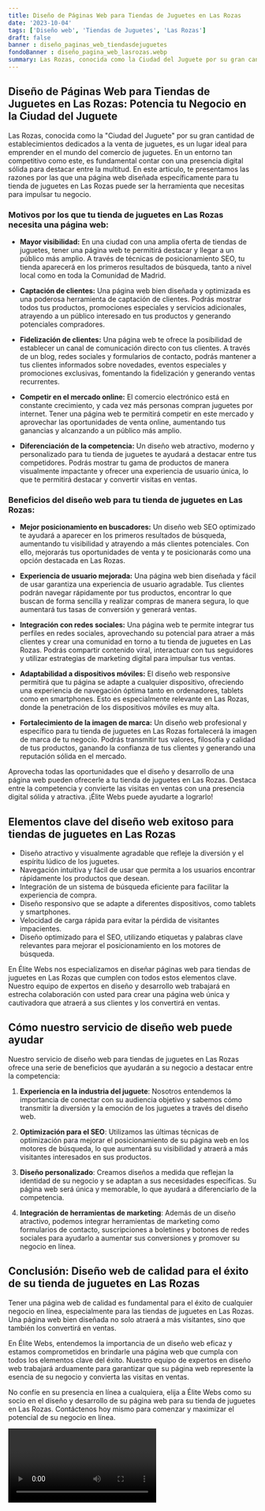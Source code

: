 ```yaml
---
title: Diseño de Páginas Web para Tiendas de Juguetes en Las Rozas
date: '2023-10-04'
tags: ['Diseño web', 'Tiendas de Juguetes', 'Las Rozas']
draft: false
banner : diseño_paginas_web_tiendasdejuguetes
fondoBanner : diseño_pagina_web_lasrozas.webp
summary: Las Rozas, conocida como la Ciudad del Juguete por su gran cantidad de establecimientos dedicados a la venta de juguetes, es un lugar ideal para emprender en el mundo del comercio de juguetes. En un entorno tan competitivo como este, es fundamental contar con una presencia digital sólida para destacar entre la multitud. En este artículo, te presentamos las razones por las que una página web diseñada específicamente para tu tienda de juguetes en Las Rozas puede ser la herramienta que necesitas para impulsar tu negocio.
---
```


## **Diseño de Páginas Web para Tiendas de Juguetes en Las Rozas: Potencia tu Negocio en la Ciudad del Juguete**

Las Rozas, conocida como la "Ciudad del Juguete" por su gran cantidad de establecimientos dedicados a la venta de juguetes, es un lugar ideal para emprender en el mundo del comercio de juguetes. En un entorno tan competitivo como este, es fundamental contar con una presencia digital sólida para destacar entre la multitud. En este artículo, te presentamos las razones por las que una página web diseñada específicamente para tu tienda de juguetes en Las Rozas puede ser la herramienta que necesitas para impulsar tu negocio.

### **Motivos por los que tu tienda de juguetes en Las Rozas necesita una página web:**

- **Mayor visibilidad:** En una ciudad con una amplia oferta de tiendas de juguetes, tener una página web te permitirá destacar y llegar a un público más amplio. A través de técnicas de posicionamiento SEO, tu tienda aparecerá en los primeros resultados de búsqueda, tanto a nivel local como en toda la Comunidad de Madrid.

- **Captación de clientes:** Una página web bien diseñada y optimizada es una poderosa herramienta de captación de clientes. Podrás mostrar todos tus productos, promociones especiales y servicios adicionales, atrayendo a un público interesado en tus productos y generando potenciales compradores.

- **Fidelización de clientes:** Una página web te ofrece la posibilidad de establecer un canal de comunicación directo con tus clientes. A través de un blog, redes sociales y formularios de contacto, podrás mantener a tus clientes informados sobre novedades, eventos especiales y promociones exclusivas, fomentando la fidelización y generando ventas recurrentes.

- **Competir en el mercado online:** El comercio electrónico está en constante crecimiento, y cada vez más personas compran juguetes por internet. Tener una página web te permitirá competir en este mercado y aprovechar las oportunidades de venta online, aumentando tus ganancias y alcanzando a un público más amplio.

- **Diferenciación de la competencia:** Un diseño web atractivo, moderno y personalizado para tu tienda de juguetes te ayudará a destacar entre tus competidores. Podrás mostrar tu gama de productos de manera visualmente impactante y ofrecer una experiencia de usuario única, lo que te permitirá destacar y convertir visitas en ventas.

### **Beneficios del diseño web para tu tienda de juguetes en Las Rozas:**

- **Mejor posicionamiento en buscadores:** Un diseño web SEO optimizado te ayudará a aparecer en los primeros resultados de búsqueda, aumentando tu visibilidad y atrayendo a más clientes potenciales. Con ello, mejorarás tus oportunidades de venta y te posicionarás como una opción destacada en Las Rozas.

- **Experiencia de usuario mejorada:** Una página web bien diseñada y fácil de usar garantiza una experiencia de usuario agradable. Tus clientes podrán navegar rápidamente por tus productos, encontrar lo que buscan de forma sencilla y realizar compras de manera segura, lo que aumentará tus tasas de conversión y generará ventas.

- **Integración con redes sociales:** Una página web te permite integrar tus perfiles en redes sociales, aprovechando su potencial para atraer a más clientes y crear una comunidad en torno a tu tienda de juguetes en Las Rozas. Podrás compartir contenido viral, interactuar con tus seguidores y utilizar estrategias de marketing digital para impulsar tus ventas.

- **Adaptabilidad a dispositivos móviles:** El diseño web responsive permitirá que tu página se adapte a cualquier dispositivo, ofreciendo una experiencia de navegación óptima tanto en ordenadores, tablets como en smartphones. Esto es especialmente relevante en Las Rozas, donde la penetración de los dispositivos móviles es muy alta.

- **Fortalecimiento de la imagen de marca:** Un diseño web profesional y específico para tu tienda de juguetes en Las Rozas fortalecerá la imagen de marca de tu negocio. Podrás transmitir tus valores, filosofía y calidad de tus productos, ganando la confianza de tus clientes y generando una reputación sólida en el mercado.

Aprovecha todas las oportunidades que el diseño y desarrollo de una página web pueden ofrecerle a tu tienda de juguetes en Las Rozas. Destaca entre la competencia y convierte las visitas en ventas con una presencia digital sólida y atractiva. ¡Élite Webs puede ayudarte a lograrlo!

<GifSeo />

<Cta />

## Elementos clave del diseño web exitoso para tiendas de juguetes en Las Rozas

- Diseño atractivo y visualmente agradable que refleje la diversión y el espíritu lúdico de los juguetes.
- Navegación intuitiva y fácil de usar que permita a los usuarios encontrar rápidamente los productos que desean.
- Integración de un sistema de búsqueda eficiente para facilitar la experiencia de compra.
- Diseño responsivo que se adapte a diferentes dispositivos, como tablets y smartphones.
- Velocidad de carga rápida para evitar la pérdida de visitantes impacientes.
- Diseño optimizado para el SEO, utilizando etiquetas y palabras clave relevantes para mejorar el posicionamiento en los motores de búsqueda.

En Élite Webs nos especializamos en diseñar páginas web para tiendas de juguetes en Las Rozas que cumplen con todos estos elementos clave. Nuestro equipo de expertos en diseño y desarrollo web trabajará en estrecha colaboración con usted para crear una página web única y cautivadora que atraerá a sus clientes y los convertirá en ventas.

## Cómo nuestro servicio de diseño web puede ayudar

Nuestro servicio de diseño web para tiendas de juguetes en Las Rozas ofrece una serie de beneficios que ayudarán a su negocio a destacar entre la competencia:

1. **Experiencia en la industria del juguete**: Nosotros entendemos la importancia de conectar con su audiencia objetivo y sabemos cómo transmitir la diversión y la emoción de los juguetes a través del diseño web.

2. **Optimización para el SEO**: Utilizamos las últimas técnicas de optimización para mejorar el posicionamiento de su página web en los motores de búsqueda, lo que aumentará su visibilidad y atraerá a más visitantes interesados en sus productos.

3. **Diseño personalizado**: Creamos diseños a medida que reflejan la identidad de su negocio y se adaptan a sus necesidades específicas. Su página web será única y memorable, lo que ayudará a diferenciarlo de la competencia.

4. **Integración de herramientas de marketing**: Además de un diseño atractivo, podemos integrar herramientas de marketing como formularios de contacto, suscripciones a boletines y botones de redes sociales para ayudarlo a aumentar sus conversiones y promover su negocio en línea.

## Conclusión: Diseño web de calidad para el éxito de su tienda de juguetes en Las Rozas

Tener una página web de calidad es fundamental para el éxito de cualquier negocio en línea, especialmente para las tiendas de juguetes en Las Rozas. Una página web bien diseñada no solo atraerá a más visitantes, sino que también los convertirá en ventas.

En Élite Webs, entendemos la importancia de un diseño web eficaz y estamos comprometidos en brindarle una página web que cumpla con todos los elementos clave del éxito. Nuestro equipo de expertos en diseño web trabajará arduamente para garantizar que su página web represente la esencia de su negocio y convierta las visitas en ventas.

No confíe en su presencia en línea a cualquiera, elija a Élite Webs como su socio en el diseño y desarrollo de su página web para su tienda de juguetes en Las Rozas. Contáctenos hoy mismo para comenzar y maximizar el potencial de su negocio en línea.

<Video />

<CtaBot job='Tiendas de Juguetes' city='Las Rozas'/>

<Gmaps query='Las Rozas+españa+maps' />
